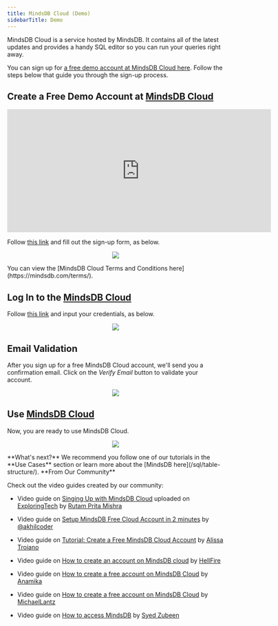 ```yaml
---
title: MindsDB Cloud (Demo)
sidebarTitle: Demo
---
```


MindsDB Cloud is a service hosted by MindsDB. It contains all of the latest updates and provides a handy SQL editor so you can run your queries right away.

You can sign up for [a free demo account at MindsDB Cloud here](https://cloud.mindsdb.com/register). Follow the steps below that guide you through the sign-up process.

## Create a Free Demo Account at [MindsDB Cloud](https://cloud.mindsdb.com/register)

<iframe
  className="w-full h-96"
  width="613"
  height="286"
  src="https://www.youtube.com/embed/yfM91zgGr3Q"
  title="Connect using Tableau"
  frameBorder="0"
  allow="accelerometer; autoplay; clipboard-write; encrypted-media; gyroscope; picture-in-picture"
  allowFullScreen
></iframe>

Follow [this link](https://cloud.mindsdb.com/register) and fill out the sign-up form, as below.

<p align="center">
  <img src="/assets/cloud/cloud-signup-filledout.png" />
</p>

<Tip>
You can view the [MindsDB Cloud Terms and Conditions here](https://mindsdb.com/terms/).
</Tip>

## Log In to the [MindsDB Cloud](https://cloud.mindsdb.com/login)

Follow [this link](https://cloud.mindsdb.com/login) and input your credentials, as below.

<p align="center">
  <img src="/assets/cloud/login.png" />
</p>

## Email Validation

After you sign up for a free MindsDB Cloud account, we'll send you a confirmation email. Click on the _Verify Email_ button to validate your account.

<p align="center">
  <img src="/assets/cloud/email.png" />
</p>

## Use [MindsDB Cloud](https://cloud.mindsdb.com/login)

Now, you are ready to use MindsDB Cloud.

<p align="center">
  <img src="/assets/cloud/gui.png" />
</p>

<Tip>
**What's next?** We recommend you follow one of our tutorials in the **Use Cases** section or learn more about the [MindsDB here](/sql/table-structure/).
</Tip>

<Tip>
**From Our Community**

Check out the video guides created by our community:

- Video guide on [Singing Up with MindsDB Cloud](https://youtu.be/Y5hZ9GwjsQs) uploaded on
  [ExploringTech](https://www.youtube.com/channel/UCBMdmavh3528_4Yn6WR7p7Q) by
  [Rutam Prita Mishra](https://community.ops.io/rutamhere)

- Video guide on [Setup MindsDB Free Cloud Account in 2 minutes](https://youtu.be/YuwRKZP51xg)
  by [@akhilcoder](https://www.youtube.com/@akhilcoder)

- Video guide on [Tutorial: Create a Free MindsDB Cloud Account](https://youtu.be/yfM91zgGr3Q)
  by [Alissa Troiano](https://github.com/alissatroiano)

- Video guide on [How to create an account on MindsDB cloud](https://youtu.be/qFQ95MoSE94) by
  [HellFire](https://github.com/Artemis6969)

- Video guide on [How to create a free account on MindsDB Cloud](https://youtu.be/ciBtpqrlbhI)
  by [Anamika](https://github.com/noviicee)
  
- Video guide on [How to create a free account on MindsDB Cloud](https://youtu.be/3bGJP6-s8p4)
  by [MichaelLantz](https://github.com/MichaelLantz)

- Video guide on [How to access MindsDB](https://www.youtube.com/watch?v=8F5p_Rwmvgk) by
  [Syed Zubeen](https://github.com/syedzubeen)
</Tip>
